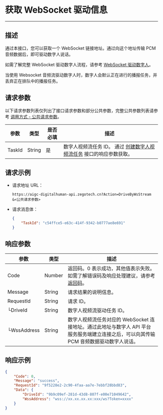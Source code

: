# 获取 WebSocket 驱动信息

---

##  描述

通过本接口，您可以获取一个 WebSocket 链接地址。通过向这个地址传输 PCM 音频数据后，即可驱动数字人说话。

如需了解完整 WebSocket 驱动数字人流程，请参考 [WebSocket 驱动数字人](./../../quick-start/digital-human-ws-drive.mdx)。

<Note title="说明">
当使用 Websocket 音频流驱动数字人时，数字人会默认正在进行的播报任务，并丢弃正在排队中的播报任务。
</Note>


<PostPrototype link="https://aigc-digitalhuman-api.zegotech.cn?Action=DriveByWsStream" />

## 请求参数

以下请求参数列表仅列出了接口请求参数和部分公共参数，完整公共参数列表请参考 [调用方式 - 公共请求参数](./../accessing-server-apis.mdx#公共请求参数)。

| 参数               | 类型   | 是否必填 | 描述             |
|------------------|------|------|-------------------------|
| TaskId      | String | 是    | 数字人视频流任务 ID。 通过 [创建数字人视频流任务](./create-digital-human-stream-task.mdx) 接口的响应参数获取。    |

## 请求示例

- 请求地址 URL：

    ```https
    https://aigc-digitalhuman-api.zegotech.cn?Action=DriveByWsStream
    &<公共请求参数>
    ```

- 请求消息体：

    ```json
    {
        "TaskId": "c54ffce5-e63c-414f-9342-b0777ae8e691"
    }
    ```

## 响应参数

| 参数 | 类型 | 描述 |
|------|------|------|
| Code | Number | 返回码。0 表示成功，其他值表示失败。如需了解错误码及响应处理建议，请参考 [返回码](./../return-codes.mdx)。 |
| Message | String | 请求结果的说明信息。 |
| RequestId | String | 请求 ID。 |
| └DriveId      | String       | 数字人视频流驱动任务 ID。 |
| └WssAddress      | String    | 数字人视频流任务对应的 WebSocket 连接地址。通过此地址与数字人 API 平台服务服务端建立连接之后，可以向其传输 PCM 音频数据驱动数字人说话。 |

## 响应示例

```json
{
    "Code": 0,
    "Message": "success",
    "RequestId": "9f5228e2-2c90-4faa-aa7e-7ebbf28bbd83",
    "Data": {
        "DriveId": "9b9c09ef-281d-43d8-807f-e00e71049642",
        "WssAddress": "wss://xx.xx.xx.xx:xxx/ws?Token=xxxx"
    }
}
```
